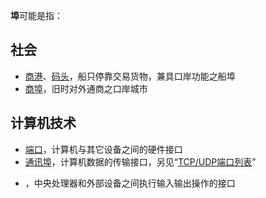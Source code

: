 {{wiktionary|埠}}
'''埠'''可能是指：

== 社会 ==
* [[商港|商港]]、[[码头|码头]]，船只停靠交易货物，兼具口岸功能之船埠
* [[商埠|商埠]]，旧时对外通商之口岸城市

== 计算机技术 ==
* [[端口|端口]]，计算机与其它设备之间的硬件接口
* [[通讯埠|通讯埠]]，计算机数据的传输接口，另见“[[TCP/UDP端口列表|TCP/UDP端口列表]]”
* {{tsl|en|I/O port|I/O端口}}，中央处理器和外部设备之间执行输入输出操作的接口

{{disambig|Cat=一字消歧义|B}}